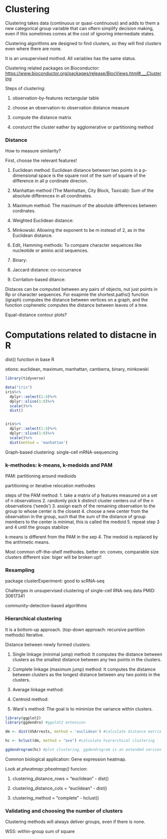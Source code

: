 # Clustering

Clustering takes data (continuous or quasi-continuous) and adds to them a new categorical group variable that can oftern simplify decision making, even if this sometimes comes at the cost of ignoring intermediate states.

Clustering algorithms are designed to find clusters, so they will find clusters even where there are none.

It is an unsupervised mothod. All variables has the same status. 

Clustering related packages on Bioconductor:
<https://www.bioconductor.org/packages/release/BiocViews.html#___Clustering>

Steps of clustering:

1. observation-by-features rectangular table

2. choose an observation-to observation distance measure

3. compute the distance matrix

4. consturct the cluster eather by agglomerative or partitioning method

### Distance

How to measure similarity?

First, choose the relevant features!

1. Euclidean method: Euclidean distance between two points in a p-dimensional space is the square root of the sum of square of the difference in all p cordinate direcion.

2. Manhattan method (The Manhattan, City Block, Taxicab): Sum of the absolute differences in all coordinates.

3. Maximum method: The maximum of the absolute differences between cordinates.

4. Weighted Euclidean distance: 

5. Minkowski: Allowing the exponent to be m instead of 2, as in the Euclidean distance.

6. Edit, Hamming methods: To compare character sequences like nucleotide or amino acid sequences.

7. Binary:

8. Jaccard distance: co-occurrance

9. Corrlation-based ditance:

Distaces can be computed between any pairs of objects, nut just points in Rp or character sequences. For exapmle the shortest.paths() function (igraph) computes the distance between vertices on a graph, and the function cophenetic computes the distance between leaves of a tree.

Equal-distance contour plots?

# Computations related to distacne in R

dist() function in base R

otions: euclidean, maximum, manhattan, camberra, binary, minkowski

```r
library(tidyverse)

data("iris")
iris%>% 
  dplyr::select(1:4)%>%
  dplyr::slice(1:8)%>%
  scale()%>%
  dist()



```

```r

iris%>%
  dplyr::select(1:4)%>%
  dplyr::slice(1:8)%>%
  scale()%>%
  dist(method = 'manhattan')

```

Graph-based clustering: single-cell mRNA-sequencing

### k-methodes: k-means, k-medoids and PAM

PAM: partitioning around medioids

partitioning or iterative relocation methodes

steps of the PAM method:
1. take a matrix of p features measured on a set of n observations
2. randomly pick k distinct cluster centers out of the n observations ('seeds')
3. assign each of the remaining observation to the group to whose center is the closest
4. choose a new center from the observation in the group, such that the sum of the distance of group members to the center is minimal, this is called the medoid
5. repeat step 3 and 4 until the groups stabilize

k-means is different from the PAM in the sep 4. The medoid is replaced by the arithmetic means.

Most common off-the-shelf methodes. 
better on: convex, comparable size clusters
different size: biger will be broken up!!

### Resampling

package clusterExperiment: good to scRNA-seq



Challenges in unsupervised clustering of single-cell RNA-seq data PMID: 30617341

community-detection-based algorithms


### Hierarchical clustering
It is a bottom-up approach. (top-down approach: recursive partition methods)
Iterative.

Distance between newly formed clusters:

1. Single linkage (minimal jump) method: It computes the distance between clusters as the smallest distance between any two points in the clusters.

2. Complete linkage (maximum jump) method: It computes the distamce between clusters as the longest distance between any two points in the clusters.

3. Average linkage method: 

4. Centroid method: 

5. Ward`s method: The goal is to minimize the variance within clusters.

```r
library(ggplot2)
library(ggdendro) #ggolot2 extension

dm <- dist(USArrests, method = 'euclidean') #calculate distance matrix between points

hc <- hclust(dm, method = "ave") #calculate hierarchical clustering

ggdendrogram(hc) #plot clustering, ggdendrogram is an extended version of base r plot function
```

Common biological application:
Gene expression heatmap.

Look at *pheatmap::pheatmap()* funcion:

1. clustering_distance_rows = "euclidean" - dist()

2. clustering_distance_cols = "euclidean" - dist()

3. clustering_method = "complete" - hclust()


### Validating and choosing the number of clusters

Clustering methods will always deliver groups, even if there is none. 

WSS: within-group sum of square
